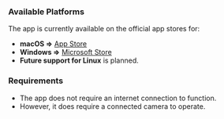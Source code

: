 ### Available Platforms

The app is currently available on the official app stores for:

- **macOS =>** [App Store](https://apps.apple.com/it/app/eyerest-comfort-vision/id6476984614)
- **Windows =>** [Microsoft Store](https://apps.microsoft.com/detail/9p09whdtwd93)
- **Future support for Linux** is planned.

### Requirements

- The app does not require an internet connection to function.
- However, it does require a connected camera to operate.
